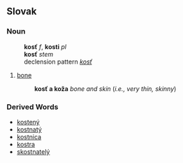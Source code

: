 == Slovak ==
=== Noun ===
:'''kosť''' ''f'', '''kosti''' ''pl''
:'''kosť''' ''stem''
:declension pattern ''[[Slovak declension pattern kosť|kosť]]''
# [[bone]]
#: '''kosť a koža''' ''bone and skin'' (''i.e., very thin, skinny'')
=== Derived Words ===
* [[kostený]]
* [[kostnatý]]
* [[kostnica]]
* [[kostra]]
* [[skostnatelý]]